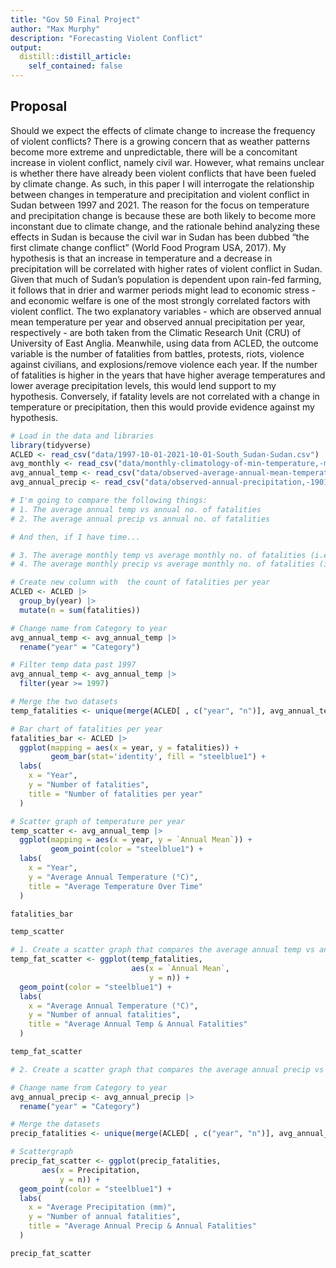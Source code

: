 ```yaml
---
title: "Gov 50 Final Project"
author: "Max Murphy"
description: "Forecasting Violent Conflict"
output:
  distill::distill_article:
    self_contained: false
---
```




## Proposal

Should we expect the effects of climate change to increase the frequency of violent conflicts? There is a growing concern that as weather patterns become more extreme and unpredictable, there will be a concomitant increase in violent conflict, namely civil war. However, what remains unclear is whether there have already been violent conflicts that have been fueled by climate change. As such, in this paper I will interrogate the relationship between changes in temperature and precipitation and violent conflict in Sudan between 1997 and 2021. The reason for the focus on temperature and precipitation change is because these are both likely to become more inconstant due to climate change, and the rationale behind analyzing these effects in Sudan is because the civil war in Sudan has been dubbed “the first climate change conflict” (World Food Program USA, 2017). My hypothesis is that an increase in temperature and a decrease in precipitation will be correlated with higher rates of violent conflict in Sudan. Given that much of Sudan’s population is dependent upon rain-fed farming, it follows that in drier and warmer periods might lead to economic stress - and economic welfare is one of the most strongly correlated factors with violent conflict. The two explanatory variables - which are observed annual mean temperature per year and observed annual precipitation per year, respectively - are both taken from the Climatic Research Unit (CRU) of University of East Anglia. Meanwhile, using data from ACLED, the outcome variable is the number of fatalities from battles, protests, riots, violence against civilians, and explosions/remove violence each year. If the number of fatalities is higher in the years that have higher average temperatures and lower average precipitation levels, this would lend support to my hypothesis. Conversely, if fatality levels are not correlated with a change in temperature or precipitation, then this would provide evidence against my hypothesis.

```r
# Load in the data and libraries
library(tidyverse)
ACLED <- read_csv("data/1997-10-01-2021-10-01-South_Sudan-Sudan.csv")
avg_monthly <- read_csv("data/monthly-climatology-of-min-temperature,-mean-temperature,-max-temperature-&-precipitation-1991-2020_br__sudan.csv")
avg_annual_temp <- read_csv("data/observed-average-annual-mean-temperature-of-sudan-for-1901-2021 (1).csv")
avg_annual_precip <- read_csv("data/observed-annual-precipitation,-1901-2021_br__sudan.csv")
```

```r
# I'm going to compare the following things:
# 1. The average annual temp vs annual no. of fatalities 
# 2. The average annual precip vs annual no. of fatalities 

# And then, if I have time...

# 3. The average monthly temp vs average monthly no. of fatalities (i.e.do fatalities tend to be higher in hotter months)
# 4. The average monthly precip vs average monthly no. of fatalities (i.e.do fatalities tend to be higher in drier months)

# Create new column with  the count of fatalities per year
ACLED <- ACLED |>
  group_by(year) |>
  mutate(n = sum(fatalities))

# Change name from Category to year
avg_annual_temp <- avg_annual_temp |>
  rename("year" = "Category")

# Filter temp data past 1997
avg_annual_temp <- avg_annual_temp |>
  filter(year >= 1997)

# Merge the two datasets
temp_fatalities <- unique(merge(ACLED[ , c("year", "n")], avg_annual_temp, by = "year", all.x=TRUE))

# Bar chart of fatalities per year
fatalities_bar <- ACLED |>
  ggplot(mapping = aes(x = year, y = fatalities)) +
         geom_bar(stat='identity', fill = "steelblue1") + 
  labs(
    x = "Year",
    y = "Number of fatalities",
    title = "Number of fatalities per year"
  )

# Scatter graph of temperature per year 
temp_scatter <- avg_annual_temp |>
  ggplot(mapping = aes(x = year, y = `Annual Mean`)) +
         geom_point(color = "steelblue1") + 
  labs(
    x = "Year",
    y = "Average Annual Temperature (°C)",
    title = "Average Temperature Over Time"
  )

fatalities_bar

temp_scatter
```

```r
# 1. Create a scatter graph that compares the average annual temp vs annual no. of fatalities 
temp_fat_scatter <- ggplot(temp_fatalities,
                           aes(x = `Annual Mean`,
                               y = n)) +
  geom_point(color = "steelblue1") +
  labs(
    x = "Average Annual Temperature (°C)",
    y = "Number of annual fatalities",
    title = "Average Annual Temp & Annual Fatalities"
  )

temp_fat_scatter
```

```r
# 2. Create a scatter graph that compares the average annual precip vs annual no. of fatalities 

# Change name from Category to year
avg_annual_precip <- avg_annual_precip |>
  rename("year" = "Category")

# Merge the datasets
precip_fatalities <- unique(merge(ACLED[ , c("year", "n")], avg_annual_precip, by = "year", all.x=TRUE))

# Scattergraph 
precip_fat_scatter <- ggplot(precip_fatalities,
       aes(x = Precipitation,
           y = n)) +
  geom_point(color = "steelblue1") +
  labs(
    x = "Average Precipitation (mm)",
    y = "Number of annual fatalities",
    title = "Average Annual Precip & Annual Fatalities"
  )

precip_fat_scatter
```


